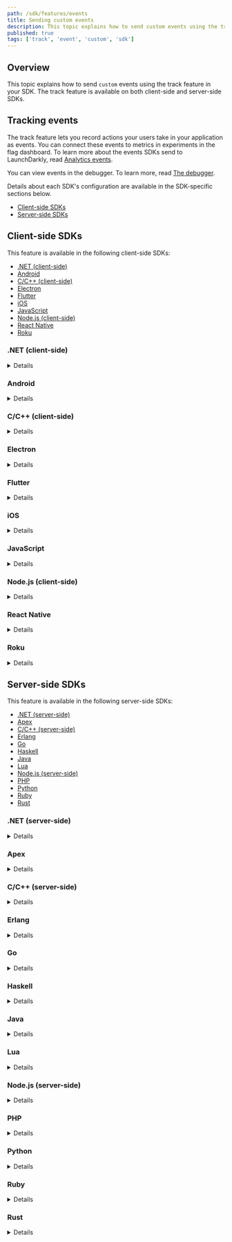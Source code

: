 ```yaml
---
path: /sdk/features/events
title: Sending custom events
description: This topic explains how to send custom events using the track feature in your SDK. The track feature is available on both client-side and server-side SDKs.
published: true
tags: ['track', 'event', 'custom', 'sdk']
---
```


## Overview

This topic explains how to send `custom` events using the track feature in your SDK. The track feature is available on both client-side and server-side SDKs.

## Tracking events

The track feature lets you record actions your users take in your application as events. You can connect these events to metrics in experiments in the flag dashboard. To learn more about the events SDKs send to LaunchDarkly, read [Analytics events](/sdk/concepts/events). 

You can view events in the debugger. To learn more, read [The debugger](/home/flags/debugger/).

Details about each SDK's configuration are available in the SDK-specific sections below.

* [Client-side SDKs](#client-side-sdks)
* [Server-side SDKs](#server-side-sdks)

## Client-side SDKs

This feature is available in the following client-side SDKs:

* [.NET (client-side)](#net-client-side)
* [Android](#android)
* [C/C++ (client-side)](#cc-client-side)
* [Electron](#electron)
* [Flutter](#flutter)
* [iOS](#ios)
* [JavaScript](#javascript)
* [Node.js (client-side)](#nodejs-client-side)
* [React Native](#react-native)
* [Roku](#roku)

### .NET (client-side)

<Details summary="Expand .NET (client-side) code sample">

The `Track` method lets you record actions your users take on your site. This lets you record events that take place on your server.

Here's how:

<CodeTabs
  defaultValue="csharp"
  values={[
    { label: 'C#', value: 'csharp', },
  ]
}>
<CodeTabItem value="csharp">

```csharp
client.Track("your-goal-key");
```

</CodeTabItem>
</CodeTabs>

You can also attach custom data to your event by passing an extra parameter to `Track`, using the `LdValue` class to represent any value that can be encoded in JSON. To learn how, read [`LdClient.Track`](https://launchdarkly.github.io/dotnet-client-sdk/api/LaunchDarkly.Sdk.Client.LdClient.html#LaunchDarkly_Sdk_Client_LdClient_Track_System_String_LaunchDarkly_Sdk_LdValue_).
</Details>

### Android

<Details summary="Expand Android code sample">

The `track` method lets you record actions your users take in your application. You can also attach custom JSON data to your event by passing an extra `JsonElement` parameter to `track`.

Here's how:

<CodeTabs
  defaultValue="java"
  values={[
    { label: 'Java', value: 'java', },
    { label: 'Kotlin', value: 'kotlin' }
  ]
}>
<CodeTabItem value="java">

```java
client.track("your-goal-key", data);
```

</CodeTabItem>
<CodeTabItem value="kotlin">

```kotlin
client.track("your-goal-key", data)
```

</CodeTabItem>
</CodeTabs>

To learn more, read [`track`](https://launchdarkly.github.io/android-client-sdk/com/launchdarkly/sdk/android/LDClientInterface.html#track-java.lang.String-).

You can also attach custom data to your event by calling [`TrackData`](https://launchdarkly.github.io/android-client-sdk/com/launchdarkly/sdk/android/LDClientInterface.html#trackData-java.lang.String-com.launchdarkly.sdk.LDValue-) or [`TrackMetric`](https://launchdarkly.github.io/android-client-sdk/com/launchdarkly/sdk/android/LDClientInterface.html#trackMetric-java.lang.String-com.launchdarkly.sdk.LDValue-double-).

</Details>

### C/C++ (client-side)

<Details summary="Expand C/C++ (client-side) code sample">

The `track` method allows you to record `custom` events in your application with LaunchDarkly:

<CodeTabs
  defaultValue="c"
  values={[
    { label: 'C/C++', value: 'c', },
  ]
}>
<CodeTabItem value="c">

```c
LDClientTrack(client, "YOUR_EVENT_KEY");
```

</CodeTabItem>
</CodeTabs>


To learn more, read [`LDClientTrack`](https://launchdarkly.github.io/c-client-sdk/client_8h.html#aed07ba2acbb632f26e63c633b0ef5df5).

You can also attach custom data to your event by calling [`LDClientTrackData`](https://launchdarkly.github.io/c-client-sdk/client_8h.html#aa46b7314691b447f514a432c673a54c3) or [`LDClientTrackMetric`](https://launchdarkly.github.io/c-client-sdk/client_8h.html#ab43d4a144c18509986b5e0a2f747cb8b).

</Details>

### Electron

<Details summary="Expand Electron code sample">

Evaluating flags, either with `variation()` or with `allFlags()`, produces analytics events which you can observe on your LaunchDarkly Debugger page. The initial user you specify in the client constructor, as well as any user you specify with `identify()`, produces an analytics event which is how LaunchDarkly receives your user data.

You can also explicitly send an event with any data you like using the `track` function:

<CodeTabs
  defaultValue="js"
  values={[
    { label: 'JavaScript', value: 'js', },
  ]
}>
<CodeTabItem value="js">

```js
client.track('my-custom-event-key', { customProperty: someValue });
```

</CodeTabItem>
</CodeTabs>

</Details>

### Flutter

<Details summary="Expand Flutter code sample">

The `track` method lets you record actions your users take in your you do application. You can have also attach custom JSON data to your event by passing an extra `LDValue` parameter to `track`.

Here's how:

<CodeTabs
  defaultValue="dart"
  values={[
    { label: 'Dart', value: 'dart', },
  ]
}>
<CodeTabItem value="dart">

```dart
await LDClient.track('your-goal-key', data: LDValue.objectBuilder().addBool("clicked-button", true).build());
```

</CodeTabItem>
</CodeTabs>

You can also attach custom data to your event using the [track method](https://launchdarkly.github.io/flutter-client-sdk/launchdarkly_flutter_client_sdk/LDClient/track.html) with optional parameters.
</Details>

### iOS

<Details summary="Expand iOS code sample">

In the iOS SDK, `track` is a `custom` event added to the LDClient event store. A client app can set a tracking event to allow client customized data analysis. After an app has called `track`, the app cannot remove the event from the event store. LDClient periodically transmits events to LaunchDarkly based on the frequency set in `LDConfig.eventFlushInterval`. The LDClient must be started and online.

After the SDK's event store is full, the SDK discards new events until the event store is cleared when it reports events to LaunchDarkly. Configure the size of the event store using `LDConfig.eventCapacity`. The first parameter, `key`, is the key for the event. The SDK does nothing with the key, which can be any string the client app sends. The second parameter, `data`, is the data for the event. The `data` parameter is optional. The SDK does nothing with the data, which can be any valid JSON item as an `LDValue` instance.

Optionally, you can add a `metricValue` parameter of type `Double` to `track` in Swift or as a required parameter to the overloaded `track` method in Objective-C.

<CodeTabs
  defaultValue="swift"
  values={[
    { label: 'Swift', value: 'swift', },
    { label: 'Objective-C', value: 'objc', },
  ]
}>
<CodeTabItem value="swift">

```swift
let data: LDValue = ["some-custom-key": "some-custom-value", "another-custom-key": 7]
try LDClient.get()!.track(key: "MY_TRACK_EVENT_NAME", data: data)
```

</CodeTabItem>
<CodeTabItem value="objc">

```objectivec
LDValue *data = [LDValue ofArray:@[[LDValue ofBool:YES], [LDValue ofNumber:@5.5]]];
[[LDClient get] trackWithKey:@"MY_TRACK_EVENT_NAME" data:data];
```

</CodeTabItem>
</CodeTabs>

To learn more, read the generated API documentation for [Swift](https://launchdarkly.github.io/ios-client-sdk/Classes/LDClient.html#/Events) or [Objective-C](https://launchdarkly.github.io/ios-client-sdk/Classes/ObjcLDClient.html#/Events).
</Details>

### JavaScript

<Details summary="Expand JavaScript code sample">

You can record `custom` events using the `track` function. In LaunchDarkly, you can connect these events to metrics in experiments. To learn more, read [About Experimentation](/home/about-experimentation).

Call `track` with the event name to record custom conversion metrics.

The second argument is optional. It assists with observational analytics for Data Export destinations. With Data Export, the second argument gives additional context without saving the data to the LaunchDarkly user.

To call `track`:

<CodeTabs
  defaultValue="js"
  values={[
    { label: 'JavaScript', value: 'js', },
  ]
}>
<CodeTabItem value="js">

```js
client.track('your-event-name', { customProperty: someValue });
```

</CodeTabItem>
</CodeTabs>

To learn how to attach custom data to your event with optional parameters, read [`track`](https://launchdarkly.github.io/js-client-sdk/interfaces/_launchdarkly_js_client_sdk_.ldclient.html#track).

#### Tracking click and page view events in JavaScript
---
<br/>

If you've defined click or page view goals in LaunchDarkly, they'll be sent automatically once the client has been initialized. You do not have to do anything else with the client to send click or page view goals.

To learn more about click and page view goals, read [About Experimentation](/home/about-experimentation).

<Callout intent="info">
<CalloutTitle>Single-page apps</CalloutTitle>
<CalloutDescription>

The SDK automatically handles URL changes made by the HTML5 history API or by changing the URL hash fragment, and will trigger <code>click</code> and <code>page view</code> events correctly.

</CalloutDescription>
</Callout>

#### Analytics in JavaScript
---

Evaluating flags, either with `variation()` or with `allFlags()`, produces analytics events which you can observe on your LaunchDarkly Debugger page. The initial user you specify in the client constructor, as well as any user you specify with `identify()`, produces an analytics event which is how LaunchDarkly receives your user data.

You can also explicitly send an event with any data you like using the `track` function. The second argument is optional. For example:

<CodeTabs
  defaultValue="js"
  values={[
    { label: 'JavaScript', value: 'js', },
  ]
}>
<CodeTabItem value="js">

```js
client.track('your-event-name', { customProperty: someValue });
```
</CodeTabItem>
</CodeTabs>

If you [define click or page view metrics](/home/about-experimentation) in LaunchDarkly, they are sent automatically once the client has been initialized. You do not have to do anything else with the client to send click or page view goals. The SDK will generate `page view` events correctly regardless of how the URL is changed, such as by the HTML5 history API, by changing the URL hash fragment, etc.

<Callout intent="info">
<CalloutTitle>Do Not Track and ad blocking software</CalloutTitle>
<CalloutDescription>

The JavaScript SDK respects the [Do Not Track events](https://www.eff.org/issues/do-not-track) header. If an end-user has Do Not Track enabled in their browser, the SDK does not send analytics events for flag evaluations or goals to events.launchdarkly.com. In addition, ad blocking software may block analytics events from being sent. This does not impact feature flag evaluations.

</CalloutDescription>
</Callout>
</Details>

### Node.js (client-side)

<Details summary="Expand Node.js (client-side) code sample">

The `track` method lets you record actions your users take, giving them any event name you want. This lets you record events that take place client-side. The current user data automatically accompany the event.

Here's an example:

<CodeTabs
  defaultValue="js"
  values={[
    { label: 'JavaScript', value: 'js', },
  ]
}>
<CodeTabItem value="js">

```js
client.track('something-happened');

client.track('something-happened-with-custom-data', { someData: 2 });
```

</CodeTabItem>
</CodeTabs>

To learn how to attach custom data to your event with optional parameters, read [`track`](https://launchdarkly.github.io/node-client-sdk/interfaces/_launchdarkly_node_client_sdk_.ldclient.html#track).
</Details>

### React Native

<Details summary="Expand React Native code sample">

The `track` method lets you record actions your users take in your app. You can also attach custom JSON data to your event by passing an extra parameter to `track`.

<Callout intent="info">
<CalloutTitle>Availability</CalloutTitle>
<CalloutDescription>Since v2.1.0</CalloutDescription>
</Callout>

Optionally, you can add a `metricValue` parameter to the `track` method if you are using the latest version of Experimentation.

Here's how:

<CodeTabs
  defaultValue="js"
  values={[
    { label: 'JavaScript', value: 'js', },
  ]
}>
<CodeTabItem value="js">

```js
client.track('YOUR_GOAL_FLAG_KEY', false);
client.track('YOUR_GOAL_FLAG_KEY_WITH_DATA', {some_data: 'value'});
```

</CodeTabItem>
</CodeTabs>

To learn how to attach custom data to your event with optional parameters, read [`track`](https://launchdarkly.github.io/react-native-client-sdk/classes/LDClient.html#track).
</Details>

### Roku

<Details summary="Expand Roku code sample">

The `track` method lets you record `custom` events in your application with LaunchDarkly.

Here's how:

<CodeTabs
  defaultValue="brightscript"
  values={[
    { label: 'BrightScript', value: 'brightscript', },
  ]
}>
<CodeTabItem value="brightscript">

```brightscript
REM without optional data
launchDarkly.track("YOUR_EVENT_KEY")

REM with optional data
launchDarkly.track("YOUR_EVENT_KEY", {"customField": 123})

REM with optional numeric metric
launchDarkly.track("YOUR_EVENT_KEY", invalid, 52.3)

```

</CodeTabItem>
</CodeTabs>
</Details>

## Server-side SDKs

This feature is available in the following server-side SDKs:

* [.NET (server-side)](#net-server-side)
* [Apex](#apex)
* [C/C++ (server-side)](#cc-server-side)
* [Erlang](#erlang)
* [Go](#go)
* [Haskell](#haskell)
* [Java](#java)
* [Lua](#lua)
* [Node.js (server-side)](#nodejs-server-side)
* [PHP](#php)
* [Python](#python)
* [Ruby](#ruby)
* [Rust](#rust)

### .NET (server-side)

<Details summary="Expand .NET (server-side) code sample">

The [`Track`](https://launchdarkly.github.io/dotnet-server-sdk/api/LaunchDarkly.Sdk.Server.LdClient.html#LaunchDarkly_Sdk_Server_LdClient_Track_) method lets you record actions users take on your site. This lets you record events that take place on your server. In LaunchDarkly, you can tie these events to goals in A/B tests.

Here's an example:

<CodeTabs
  defaultValue="csharp"
  values={[
    { label: 'C#', value: 'csharp', },
  ]
}>
<CodeTabItem value="csharp">

```csharp
client.Track("your-goal-key", user);
```

</CodeTabItem>
</CodeTabs>

You can also attach custom data to your event by passing an extra parameter to `Track`. To do this, use the [`LdValue`](https://launchdarkly.github.io/dotnet-server-sdk/api/LaunchDarkly.Sdk.LdValue.html) type, which can contain any kind of data supported by JSON. You can also pass another parameter for a custom metric value.
</Details>

### Apex

<Details summary="Expand Apex code sample">

The `track` method lets you record actions your users take in your you do application. You can also attach custom JSON data to your event by passing an `LDValue` parameter to `track`, or a custom metric value by passing a `Double` parameter.

Here's how:

<CodeTabs
  defaultValue="java"
  values={[
    { label: 'Apex', value: 'java', },
  ]
}>
<CodeTabItem value="java">

```java
client.track(user, 'your-goal-key', 52.3, LDValue.of('my value'));
```

</CodeTabItem>
</CodeTabs>

To learn how to attach custom data to your event with extra parameters, read [Other methods](https://github.com/launchdarkly/apex-server-sdk/blob/master/doc.md#other-methods-1).
</Details>

### C/C++ (server-side)

<Details summary="Expand C/C++ (server-side) code sample">

The `LDClientTrack` function lets you record actions your users take on your site. This lets you record events that take place on your server.

Here's how:

<CodeTabs
  defaultValue="c"
  values={[
    { label: 'C/C++', value: 'c', },
  ]
}>
<CodeTabItem value="c">

```c
LDClientTrack(client, "your-goal-key", user, NULL);
```

</CodeTabItem>
</CodeTabs>

To learn more, read [`LDClientTrack()`](https://launchdarkly.github.io/c-server-sdk/client_8h.html#aef1fb9d7ad8cf35f95b7bfd0ab7d75b1).

You can also attach custom data to your event by calling [`LDClientTrackMetric()`](https://launchdarkly.github.io/c-server-sdk/client_8h.html#af3d2df29367d8178dd4a3c2804cd3bec).

</Details>

### Erlang

<Details summary="Expand Erlang code sample">

The `track` function lets you record actions your users take on your site. This lets you record events that take place on your server.

Here's how:

<CodeTabs
  defaultValue="erlang"
  values={[
    { label: 'Erlang', value: 'erlang', },
  ]
}>
<CodeTabItem value="erlang">

```
ldclient:track(<<"YOUR-METRIC-KEY">>, #{key => <<"aa0ceb">>}, #{data => <<"example">>})
```

</CodeTabItem>
</CodeTabs>

To learn more, read [`track`](https://hexdocs.pm/launchdarkly_server_sdk/ldclient.html#track-3).

You can also attach a JSON object containing arbitrary data to your event, or a custom metric value. To learn how, read [`track_metric`](https://hexdocs.pm/launchdarkly_server_sdk/ldclient.html#track_metric-4).
</Details>

### Go

<Details summary="Expand Go code sample">

The `Track` methods allow you to record actions your users take on your site. This lets you record events that take place on your server.

In this example, we use [`TrackEvent`](https://pkg.go.dev/gopkg.in/launchdarkly/go-server-sdk.v5#LDClient.TrackEvent) to send an event called `completed-purchase`. This event can correspond to a metric with the same key.

Here's how:

<CodeTabs
  defaultValue="go"
  values={[
    { label: 'Go', value: 'go', },
  ]
}>
<CodeTabItem value="go">

```go
client.TrackEvent("completed-purchase", user)
```

</CodeTabItem>
</CodeTabs>

You can also attach custom data to your event by calling [`TrackData`](https://pkg.go.dev/gopkg.in/launchdarkly/go-server-sdk.v5#LDClient.TrackData), which takes an extra parameter. Or, if you are using experimentation, you can specify a numeric metric with [`TrackMetric`](https://pkg.go.dev/gopkg.in/launchdarkly/go-server-sdk.v5#LDClient.TrackMetric).

</Details>

### Haskell

<Details summary="Expand Haskell code sample">

The `track` function lets you record actions your users take on your site. This lets you record events that take place on your server.

Here's how:

<CodeTabs
  defaultValue="haskell"
  values={[
    { label: 'Haskell', value: 'haskell', },
  ]
}>
<CodeTabItem value="haskell">

```haskell
track client user "your-metric-key" Nothing Nothing
```
</CodeTabItem>
</CodeTabs>

You can also attach a JSON object containing arbitrary data to your event, or a custom metric value. To learn how, read [`track`](https://launchdarkly.github.io/haskell-server-sdk/src/LaunchDarkly.Server.Client.html#track).
</Details>

### Java

<Details summary="Expand Java code sample">

The [`track`](http://launchdarkly.github.io/java-server-sdk/com/launchdarkly/sdk/server/LDClient.html#track-java.lang.String-com.launchdarkly.sdk.LDUser-) method lets you record actions your users take on your site. This lets you record events that take place on your server.

Here's how:

<CodeTabs
  defaultValue="java"
  values={[
    { label: 'Java', value: 'java', },
  ]
}>
<CodeTabItem value="java">

```java
client.track("your-goal-key", user);
```

</CodeTabItem>
</CodeTabs>

You can also attach custom JSON data to your event with an alternate version of `track`, [`trackData`](http://launchdarkly.github.io/java-server-sdk/com/launchdarkly/sdk/server/LDClient.html#trackData-java.lang.String-com.launchdarkly.sdk.LDUser-com.launchdarkly.sdk.LDValue-). You can set the data to any value that can be represented in JSON. 
<!--- To learn more, read [`LDValue`](https://javadoc.io/doc/com.launchdarkly/launchdarkly-java-server-sdk/latest/com/launchdarkly/sdk/LDValue.html). -->

If you are using [Experimentation](/home/about-experimentation), you can specify a numeric metric with [`trackMetric`](http://launchdarkly.github.io/java-server-sdk/com/launchdarkly/sdk/server/LDClient.html#trackMetric-java.lang.String-com.launchdarkly.sdk.LDUser-com.launchdarkly.sdk.LDValue-double-).

</Details>

### Lua

<Details summary="Expand Lua code sample">

The `track` method lets you record actions your users take. This lets you record events that take place on your server.

Here's how:

<CodeTabs
  defaultValue="lua"
  values={[
    { label: 'Lua', value: 'lua', },
  ]
}>
<CodeTabItem value="lua">

```lua
client:track("your-goal-key", user);
```

</CodeTabItem>
</CodeTabs>

You can also attach an object containing arbitrary data to your event. To learn how, read [`track`](https://launchdarkly.github.io/lua-server-sdk/modules/launchdarkly-server-sdk.html#track).

</Details>

### Node.js (server-side)

<Details summary="Expand Node.js (server-side) code sample">

The `track` method lets you record actions your users take on your site. This lets you record events that take place on your server.

Here's how:

<CodeTabs
  defaultValue="js"
  values={[
    { label: 'JavaScript', value: 'js', },
  ]
}>
<CodeTabItem value="js">

```js
client.track('your-goal-key', user);
```

</CodeTabItem>
</CodeTabs>

You can also attach custom data to your event with optional parameters. To learn how, read [track](https://launchdarkly.github.io/node-server-sdk/interfaces/_launchdarkly_node_server_sdk_.LDClient.html#track).
</Details>

### PHP

<Details summary="Expand PHP code sample">

The `track` method lets you record actions your users take on your site. This lets you record events that take place on your server.

Here's how:

<CodeTabs
  defaultValue="php"
  values={[
    { label: 'PHP', value: 'php', },
  ]
}>
<CodeTabItem value="php">

```php
$client->track("your-goal-key", user);
```

</CodeTabItem>
</CodeTabs>

You can also attach custom data, including anything that can be marshaled to JSON, to your event by passing an extra parameter to `track`. To learn how, read [`track()`](https://launchdarkly.github.io/php-server-sdk/classes/LaunchDarkly-LDClient.html#method_track).
</Details>

### Python

<Details summary="Expand Python code sample">

The `track` method lets you record actions your users take on your site. This lets you record events that take place on your server.

Here's how:

<CodeTabs
  defaultValue="py"
  values={[
    { label: 'Python', value: 'py', },
  ]
}>
<CodeTabItem value="py">

```py
ldclient.get().track("your-goal-key", user)
```

</CodeTabItem>
</CodeTabs>

You can also attach custom data to your event with optional parameters. To learn how, read [`track`](https://launchdarkly-python-sdk.readthedocs.io/en/latest/api-main.html#ldclient.client.LDClient.track).
</Details>

### Ruby

<Details summary="Expand Ruby code sample">

The `track` method lets you record actions your users take on your site. This lets you record events that take place on your server.

Here's how:

<CodeTabs
  defaultValue="ruby"
  values={[
    { label: 'Ruby', value: 'ruby', },
  ]
}>
<CodeTabItem value="ruby">

```ruby
client.track("your-goal-key", user)
```

</CodeTabItem>
</CodeTabs>

You can also attach an extra hash containing arbitrary data to your event. To learn how, read [`track`](https://launchdarkly.github.io/ruby-server-sdk/LaunchDarkly/LDClient.html#track-instance_method).
</Details>

### Rust

<Details summary="Expand Rust code sample">

The `track` methods allow you to record actions your users take on your site. This lets you record events that take place on your server.

In this example, we use [`track_event`](https://docs.rs/launchdarkly-server-sdk/latest/launchdarkly_server_sdk/struct.Client.html#method.track_event) to send an event called `completed-purchase`. This event can correspond to a metric with the same key.

Here's how:

<CodeTabs
  defaultValue="rust"
  values={[
    { label: 'Rust', value: 'Rust', },
  ]
}>
<CodeTabItem value="rust">

```rust
client.track_event(user, "completed-purchase");
```

</CodeTabItem>
</CodeTabs>

You can also attach custom data to your event by calling [`track_data`](https://docs.rs/launchdarkly-server-sdk/latest/launchdarkly_server_sdk/struct.Client.html#method.track_data), which takes an extra parameter. Or, if you are using experimentation, you can specify a numeric metric with [`track_metric`](https://docs.rs/launchdarkly-server-sdk/latest/launchdarkly_server_sdk/struct.Client.html#method.track_metric).
</Details>
